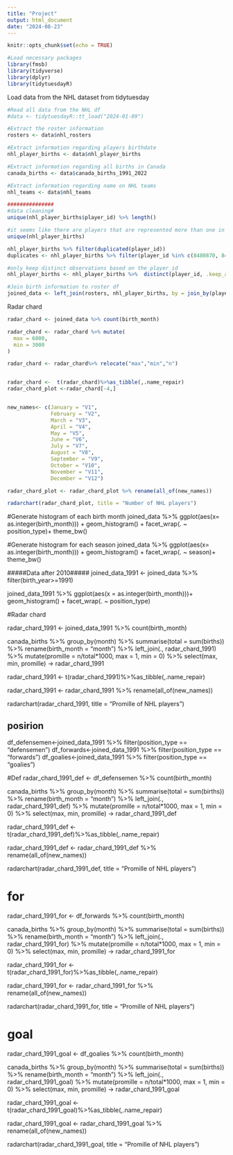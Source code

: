 ```yaml
---
title: "Project"
output: html_document
date: "2024-08-23"
---
```


```r
knitr::opts_chunk$set(echo = TRUE)

#Load necessary packages
library(fmsb)
library(tidyverse)
library(dplyr)
library(tidytuesdayR)

```



Load data from the NHL dataset from tidytuesday

```r
#Read all data from the NHL df
#data <- tidytuesdayR::tt_load("2024-01-09")

#Extract the roster information
rosters <- data$nhl_rosters

#Extract information regarding players birthdate
nhl_player_births <- data$nhl_player_births

#Extract information regarding all births in Canada
canada_births <- data$canada_births_1991_2022

#Extract information regarding name on NHL teams
nhl_teams <- data$nhl_teams
```



```r

###############
#data cleaning#
unique(nhl_player_births$player_id) %>% length()

#it seems like there are players that are represented more than one in the nhl_players_births 
unique(nhl_player_births)

nhl_player_births %>% filter(duplicated(player_id)) 
duplicates <- nhl_player_births %>% filter(player_id %in% c(8480870, 8478449) )

#only keep distinct observations based on the player_id
nhl_player_births <- nhl_player_births %>%  distinct(player_id, .keep_all = TRUE)

#Join birth information to roster df
joined_data <- left_join(rosters, nhl_player_births, by = join_by(player_id))


```



Radar chard
```r

radar_chard <- joined_data %>% count(birth_month)

radar_chard <- radar_chard %>% mutate(
  max = 6000,
  min = 3000
) 

radar_chard <- radar_chard%>% relocate("max","min","n")


radar_chard <-  t(radar_chard)%>%as_tibble(,.name_repair)
radar_chard_plot <-radar_chard[-4,]


new_names<- c(January = "V1", 
              February = "V2", 
              March = "V3",
              April = "V4",
              May = "V5",
              June = "V6",
              July = "V7",
              August = "V8",
              September = "V9",
              October = "V10",
              November = "V11",
              December = "V12")

radar_chard_plot <- radar_chard_plot %>% rename(all_of(new_names))

radarchart(radar_chard_plot, title = "Number of NHL players")
```





#Generate histogram of each birth month
joined_data %>% ggplot(aes(x= as.integer(birth_month))) + 
  geom_histogram() +
  facet_wrap(. ~ position_type)+
  theme_bw()

#Generate histogram for each season
joined_data %>% ggplot(aes(x= as.integer(birth_month))) + 
  geom_histogram() +
  facet_wrap(. ~ season)+
  theme_bw()



#####Data after 2010#####
joined_data_1991 <- joined_data %>% filter(birth_year>=1991)

joined_data_1991 %>% ggplot(aes(x = as.integer(birth_month)))+
  geom_histogram() +
  facet_wrap(. ~ position_type)




#Radar chard

radar_chard_1991 <- joined_data_1991 %>% count(birth_month)

canada_births %>% group_by(month) %>% 
  summarise(total = sum(births)) %>%
  rename(birth_month = "month") %>%
  left_join(., radar_chard_1991) %>%
  mutate(promille = n/total*1000, max = 1, min = 0) %>%
  select(max, min, promille) -> radar_chard_1991


radar_chard_1991 <-  t(radar_chard_1991)%>%as_tibble(,.name_repair)

radar_chard_1991 <- radar_chard_1991 %>% rename(all_of(new_names))

radarchart(radar_chard_1991, title = "Promille of NHL players")


## posirion

df_defensemen<-joined_data_1991 %>% filter(position_type == "defensemen")
df_forwards<-joined_data_1991 %>% filter(position_type == "forwards")
df_goalies<-joined_data_1991 %>% filter(position_type == "goalies")

#Def
radar_chard_1991_def <- df_defensemen %>% count(birth_month)

canada_births %>% group_by(month) %>% 
  summarise(total = sum(births)) %>%
  rename(birth_month = "month") %>%
  left_join(., radar_chard_1991_def) %>%
  mutate(promille = n/total*1000, max = 1, min = 0) %>%
  select(max, min, promille) -> radar_chard_1991_def


radar_chard_1991_def <-  t(radar_chard_1991_def)%>%as_tibble(,.name_repair)

radar_chard_1991_def <- radar_chard_1991_def %>% rename(all_of(new_names))

radarchart(radar_chard_1991_def, title = "Promille of NHL players")

# for
radar_chard_1991_for <- df_forwards %>% count(birth_month)

canada_births %>% group_by(month) %>% 
  summarise(total = sum(births)) %>%
  rename(birth_month = "month") %>%
  left_join(., radar_chard_1991_for) %>%
  mutate(promille = n/total*1000, max = 1, min = 0) %>%
  select(max, min, promille) -> radar_chard_1991_for


radar_chard_1991_for <-  t(radar_chard_1991_for)%>%as_tibble(,.name_repair)

radar_chard_1991_for <- radar_chard_1991_for %>% rename(all_of(new_names))

radarchart(radar_chard_1991_for, title = "Promille of NHL players")

# goal
radar_chard_1991_goal <- df_goalies %>% count(birth_month)

canada_births %>% group_by(month) %>% 
  summarise(total = sum(births)) %>%
  rename(birth_month = "month") %>%
  left_join(., radar_chard_1991_goal) %>%
  mutate(promille = n/total*1000, max = 1, min = 0) %>%
  select(max, min, promille) -> radar_chard_1991_goal


radar_chard_1991_goal <-  t(radar_chard_1991_goal)%>%as_tibble(,.name_repair)

radar_chard_1991_goal <- radar_chard_1991_goal %>% rename(all_of(new_names))

radarchart(radar_chard_1991_goal, title = "Promille of NHL players")




